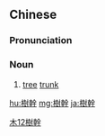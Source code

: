 {{also|树干}}
==Chinese==
{{zh-forms|s=树干}}

===Pronunciation===
{{zh-pron
|m=shùgàn
|c=syu6 gon3
|mn=qz,xm:sū-kàn/zz:sī-kàn/qz,xm,zz:chhiū-kàn
|cat=n
}}

===Noun===
{{zh-noun}}

# [[tree]] [[trunk]]

[[Category:Advanced Mandarin|木12樹幹]]

[[hu:樹幹]]
[[mg:樹幹]]
[[ja:樹幹]]